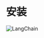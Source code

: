 # 安装

![LangChain](https://pica.zhimg.com/50/v2-56e8bbb52aa271012541c1fe1ceb11a2_r.gif 'LangChain中文网')



<Installation/>